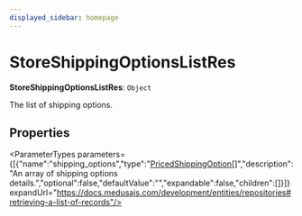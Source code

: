 ```yaml
---
displayed_sidebar: homepage
---
```



# StoreShippingOptionsListRes

 **StoreShippingOptionsListRes**: `Object`

The list of shipping options.

## Properties

<ParameterTypes parameters={[{"name":"shipping_options","type":"[PricedShippingOption](medusa.PricedShippingOption.mdx)[]","description":"An array of shipping options details.","optional":false,"defaultValue":"","expandable":false,"children":[]}]} expandUrl="https://docs.medusajs.com/development/entities/repositories#retrieving-a-list-of-records"/>
